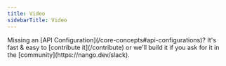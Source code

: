 ```yaml
---
title: Video
sidebarTitle: Video
---
```


<Tip>
    Missing an [API Configuration](/core-concepts#api-configurations)? It's fast & easy to [contribute it](/contribute) or we'll build it if you ask for
    it in the [community](https://nango.dev/slack).
</Tip>

<CardGroup cols={4}>
    <Card title="Twitch" href="/integrations/all/twitch" color="#68a063" />
    <Card title="Youtube" href="/integrations/all/youtube" color="#68a063" />
    <Card title="Zoom" href="/integrations/all/zoom" color="#68a063" />
</CardGroup>
